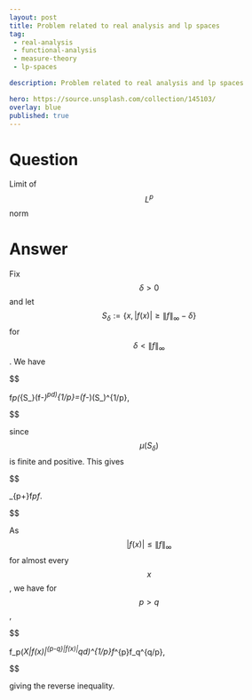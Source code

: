 ---
layout: post
title: Problem related to real analysis and lp spaces
tag:
 - real-analysis
 - functional-analysis
 - measure-theory
 - lp-spaces

description: Problem related to real analysis and lp spaces

hero: https://source.unsplash.com/collection/145103/
overlay: blue 
published: true
---

# Question 

Limit of $$L^p$$ norm

<!--break-->



# Answer 


Fix $$\delta>0$$ and let 
$$S_\delta:=\{x,|f(x)|\geqslant \lVert f\rVert_\infty-\delta\}$$ 
for $$\delta<\lVert f\rVert_\infty$$. We have 


$$

\lVert f\rVert_p\geqslant \left(\int_{S_\delta}(\lVert f\rVert_\infty-\delta)^pd\mu\right)^{1/p}=(\lVert f\rVert_\infty-\delta)\mu(S_\delta)^{1/p},

$$


since $$\mu(S_\delta)$$ is finite and positive. 
 This gives 


$$

\liminf_{p\to +\infty}\lVert f\rVert_p\geqslant\lVert f\rVert_\infty.

$$


As 
$$|f(x)|\leqslant\lVert f\rVert_\infty$$ for almost every $$x$$, we have for $$p>q$$, 

$$


\lVert f\rVert_p\leqslant\left(\int_X|f(x)|^{p-q}|f(x)|^qd\mu\right)^{1/p}\leqslant \lVert f\rVert_\infty^{\frac{p-q}p}\lVert f\rVert_q^{q/p},

$$


giving the reverse inequality.

